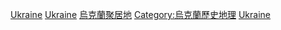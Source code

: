 [[Category:東歐聚居故地|Ukraine]]
[[Category:歐洲聚居故地|Ukraine]]
[[Category:烏克蘭聚居地|]]
[[Category:烏克蘭歷史地理|Category:烏克蘭歷史地理]]
[[Category:各國聚居故地|Ukraine]]